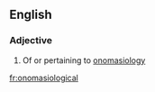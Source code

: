 ==English==

===Adjective===
{{en-adj}}

# Of or pertaining to [[onomasiology]]

[[fr:onomasiological]]